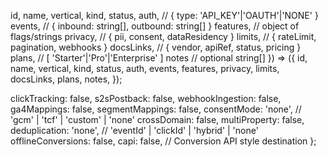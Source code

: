 id, name, vertical, kind, status,
auth, // { type: 'API_KEY'|'OAUTH'|'NONE' }
events, // { inbound: string[], outbound: string[] }
features, // object of flags/strings
privacy, // { pii, consent, dataResidency }
limits, // { rateLimit, pagination, webhooks }
docsLinks, // { vendor, apiRef, status, pricing }
plans, // [ 'Starter'|'Pro'|'Enterprise' ]
notes // optional string[]
}) => ({
id, name, vertical, kind, status,
auth, events, features, privacy, limits, docsLinks, plans, notes,
});


clickTracking: false,
s2sPostback: false,
webhookIngestion: false,
ga4Mappings: false,
segmentMappings: false,
consentMode: 'none', // 'gcm' | 'tcf' | 'custom' | 'none'
crossDomain: false,
multiProperty: false,
deduplication: 'none', // 'eventId' | 'clickId' | 'hybrid' | 'none'
offlineConversions: false,
capi: false, // Conversion API style destination
};